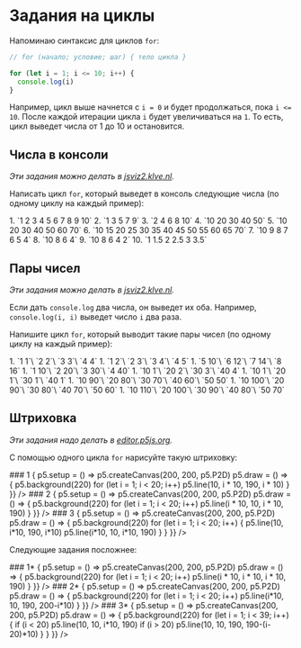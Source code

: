 
# Задания на циклы

<style jsx>{`
  .list code {
    margin-left: 20px;
  }
  `}</style>

Напоминаю синтаксис для циклов `for`:

```js
// for (начало; условие; шаг) { тело цикла }

for (let i = 1; i <= 10; i++) {
  console.log(i)
}
```

Например, цикл выше начнется с `i = 0` и будет продолжаться, пока `i <= 10`. После каждой итерации цикла `i` будет увеличиваться на `1`. То есть, цикл выведет числа от 1 до 10 и остановится.

## Числа в консоли

_Эти задания можно делать в [jsviz2.klve.nl](https://jsviz2.klve.nl/)._

Написать цикл `for`, который выведет в консоль следующие числа (по одному циклу на каждый пример):

<div className="list">
  1. `1 2 3 4 5 6 7 8 9 10`
  2. `1 3 5 7 9`
  3. `2 4 6 8 10`
  4. `10 20 30 40 50`
  5. `10 20 30 40 50 60 70`
  6. `10 15 20 25 30 35 40 45 50 55 60 65 70`
  7. `10 9 8 7 6 5 4`
  8. `10 8 6 4`
  9. `10 8 6 4 2`
  10. `1 1.5 2 2.5 3 3.5`
</div>

## Пары чисел

_Эти задания можно делать в [jsviz2.klve.nl](https://jsviz2.klve.nl/)._

Если дать `console.log` два числа, он выведет их оба. Например, `console.log(i, i)` выведет число `i` два раза.

Напишите цикл `for`, который выводит такие пары чисел (по одному циклу на каждый пример):

<div className="list">
  1. `1 1`\
     `2 2`\
     `3 3`\
     `4 4`
  1. `1 2`\
     `2 3`\
     `3 4`\
     `4 5`
  1. `5 10`\
     `6 12`\
     `7 14`\
     `8 16`
  1. `1 10`\
     `2 20`\
     `3 30`\
     `4 40`
  1. `10 1`\
     `20 2`\
     `30 3`\
     `40 4`
  1. `10 1`\
     `20 1`\
     `30 1`\
     `40 1`
  1. `10 90`\
     `20 80`\
     `30 70`\
     `40 60`\
     `50 50`
  1. `10 100`\
     `20 90`\
     `30 80`\
     `40 70`\
     `50 60`
  1. `10 110`\
     `20 100`\
     `30 90`\
     `40 80`\
     `50 70`
</div>

## Штриховка

_Эти задания надо делать в [editor.p5js.org](https://editor.p5js.org/)._

С помощью одного цикла `for` нарисуйте такую штриховку:

<Boxes>
  <Box>
    ### 1
    <P5 sketch={(p5) => {
      p5.setup = () => p5.createCanvas(200, 200, p5.P2D)
      p5.draw = () => {
        p5.background(220)
        for (let i = 1; i < 20; i++) p5.line(10, i * 10, 190, i * 10)
      }
    }} />
  </Box>
  
  <Box>
    ### 2
    <P5 sketch={(p5) => {
      p5.setup = () => p5.createCanvas(200, 200, p5.P2D)
      p5.draw = () => {
        p5.background(220)
        for (let i = 1; i < 20; i++) p5.line(i * 10, 10, i * 10, 190)
      }
    }} />
  </Box>

  <Box>
    ### 3
    <P5 sketch={(p5) => {
      p5.setup = () => p5.createCanvas(200, 200, p5.P2D)
      p5.draw = () => {
        p5.background(220)
        for (let i = 1; i < 20; i++) {
          p5.line(10, i*10, 190, i*10)
          p5.line(i*10, 10, i*10, 190)
        }
      }
    }} />
  </Box>
</Boxes>

Следующие задания посложнее:

<Boxes>
  <Box>
    ### 1*
    <P5 sketch={(p5) => {
      p5.setup = () => p5.createCanvas(200, 200, p5.P2D)
      p5.draw = () => {
        p5.background(220)
        for (let i = 1; i < 20; i++) p5.line(i * 10, i * 10, i * 10, 190)
      }
    }} />
  </Box>

  <Box>
    ### 2*
    <P5 sketch={(p5) => {
      p5.setup = () => p5.createCanvas(200, 200, p5.P2D)
      p5.draw = () => {
        p5.background(220)
        for (let i = 1; i < 20; i++) p5.line(i*10, 10, 190, 200-i*10)
      }
    }} />
  </Box>

  <Box>
    ### 3*
    <P5 sketch={(p5) => {
      p5.setup = () => p5.createCanvas(200, 200, p5.P2D)
      p5.draw = () => {
        p5.background(220)
        for (let i = 1; i < 39; i++) {
          if (i < 20) p5.line(10, 10, i*10, 190)
          if (i > 20) p5.line(10, 10, 190, 190-(i-20)*10)
        }
      }
    }} />
  </Box>
</Boxes>